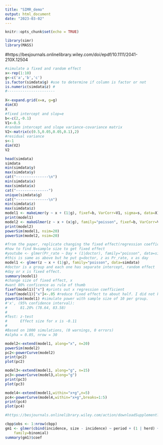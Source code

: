 ```yaml
---
title: "SIMR_demo"
output: html_document
date: "2023-03-02"
---
```


```r
knitr::opts_chunk$set(echo = TRUE)
```
```r
library(simr)
library(MASS)
```

#https://besjournals.onlinelibrary.wiley.com/doi/epdf/10.1111/2041-210X.12504

```r
#simulate a fixed and random effect
x<-rep(1:10)
g<-c('a','b','c')
is.factor(simdata$g) #use to determine if column is factor or not
is.numeric(simdata$z) # 
#----------------------
 
X<-expand.grid(x=x, g=g)
dim(X)
X
#fixed intercept and slop=e
b<-c(2,-0.1)
V1<-0.5
#random intercept and slope variance-covariance matrix
V2<-matrix(c(0.5,0.05,0.05,0.1),2)
#residual variance
s<-1
dim(V2)
V2
```
```r
head(simdata)
simdata
min(simdata$y)
max(simdata$y)
cat("---------------\n")
min(simdata$x)
max(simdata$x)
cat("---------------")
unique(simdata$g)
cat("---------------\n")
min(simdata$z)
max(simdata$z)
model1 <- makeLmer(y ~ x + (1|g), fixef=b, VarCorr=V1, sigma=s, data=X)
print(model1)
model2 <- makeGlmer(z ~ x + (x|g), family="poisson", fixef=b, VarCorr=V2, data=X)
print(model2)
powerSim(model1, nsim=20)
powerSim(model2, nsim=20)
```



```r
#from the paper, replicate changing the fixed effect(regression coefficient) then 
#how to find N=sample size to get fixed effect
#youtube <- glmer(Pr_rate ~ Day + (1|doctor), family="poisson", data=simdata)
#this is same as above but he put g=doctor, z as Pr_rate, x as day
model1 <- glmer(z ~ x + (1|g), family="poisson", data=simdata)
#doctor is a group and each one has separate intercept, random effect
#day or x is fixed effect.  
summary(model1)
#change size of fixed effect, x
#want 80% conficence as rule of thumb
fixef(model1)["x"] #prints out x regression coefficient
fixef(model1)["x"]<-.05 #reduce fixed effect to about half. I did not know this was possible
powerSim(model1) #simulate power with sample size of 10 per group. 
#'x', (95% confidence interval):
#      81.20% (78.64, 83.58)
#
#Test: z-test
#      Effect size for x is -0.11
#
#Based on 1000 simulations, (0 warnings, 0 errors)
#alpha = 0.05, nrow = 30
```
```r
model2<-extend(model1, along="x", n=20)
powerSim(model2)
pc2<-powerCurve(model2)
print(pc2)
plot(pc2)
```
```r
model3<-extend(model1, along="g", n=15)
pc3<-powerCurve(model3,along="g")
print(pc3)
plot(pc3)
```






```r
model4<-extend(model1,within="x+g",n=5)
pc4<-powerCurve(model4,within="x+g",breaks=1:5)
print(pc4)
plot(pc4)

```

```r
#https://besjournals.onlinelibrary.wiley.com/action/downloadSupplement?doi=10.1111%2F2041-210X.12504&file=mee312504-sup-0001-AppendixS1.html

cbpp$obs <- 1:nrow(cbpp)
gm1 <- glmer(cbind(incidence, size - incidence) ~ period + (1 | herd) + (1|obs), data=cbpp,
    family=binomial)
summary(gm1)$coef
```

